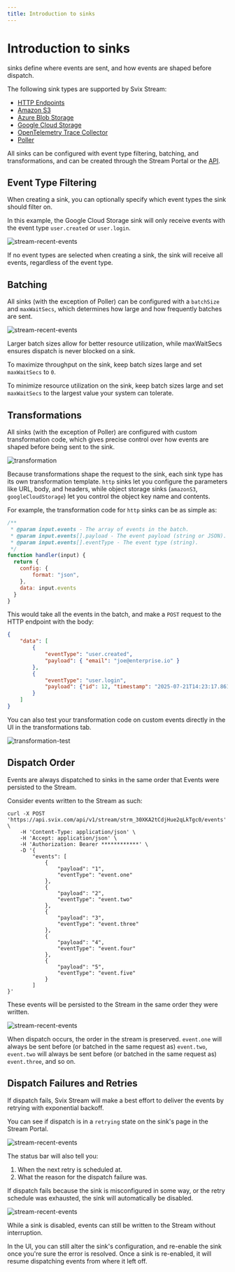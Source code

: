```yaml
---
title: Introduction to sinks
---
```


# Introduction to sinks 

sinks define where events are sent, and how events are shaped before dispatch.

The following sink types are supported by Svix Stream:

* [HTTP Endpoints](./http)
* [Amazon S3](./s3)
* [Azure Blob Storage](./azure_blob)
* [Google Cloud Storage](./gcs)
* [OpenTelemetry Trace Collector](./otel_trace)
* [Poller](./poller)

All sinks can be configured with event type filtering, batching, and transformations, and can be created through the Stream Portal or the [API](https://api.svix.com/docs#tag/sink/operation/v1.stream.sink.create).

## Event Type Filtering

When creating a sink, you can optionally specify which event types the sink should filter on.

In this example, the Google Cloud Storage sink will only receive events with the event type `user.created` or `user.login`.

![stream-recent-events](../../img/stream/sink-event-type-filtering.png)

If no event types are selected when creating a sink, the sink will receive all events, regardless of the event type.

## Batching

All sinks (with the exception of Poller) can be configured with a `batchSize` and `maxWaitSecs`, which determines how large and how frequently batches are sent.

![stream-recent-events](../../img/stream/batching.png)

Larger batch sizes allow for better resource utilization, while maxWaitSecs ensures dispatch is never blocked on a sink.

To maximize throughput on the sink, keep batch sizes large and set `maxWaitSecs` to `0`.

To minimize resource utilization on the sink, keep batch sizes large and set `maxWaitSecs` to the largest value your system can tolerate.

## Transformations

All sinks (with the exception of Poller) are configured with custom transformation code, which gives precise control over how events are shaped before being sent to the sink.

![transformation](../../img/stream/transformation_generic.png)

Because transformations shape the request to the sink, each sink type has its own transformation template. `http` sinks let you configure the parameters like URL, body, and headers, while object storage sinks (`amazonS3`, `googleCloudStorage`) let you control the object key name and contents.

For example, the transformation code for `http` sinks can be as simple as:

```JavaScript
/**
 * @param input.events - The array of events in the batch.
 * @param input.events[].payload - The event payload (string or JSON).
 * @param input.events[].eventType - The event type (string).
 */
function handler(input) {
  return {
    config: {
        format: "json",
    },
    data: input.events
  }
}
```

This would take all the events in the batch, and make a `POST` request to the HTTP endpoint with the body:
```json
{
    "data": [
        {
            "eventType": "user.created",
            "payload": { "email": "joe@enterprise.io" }
        },
        {
            "eventType": "user.login", 
            "payload": {"id": 12, "timestamp": "2025-07-21T14:23:17.861Z"}
        }
    ]
}
```

You can also test your transformation code on custom events directly in the UI in the transformations tab.

![transformation-test](../../img/stream/test-transformation.png)

## Dispatch Order

Events are always dispatched to sinks in the same order that Events were persisted to the Stream.

Consider events written to the Stream as such:

```shell
curl -X POST 'https://api.svix.com/api/v1/stream/strm_30XKA2tCdjHue2qLkTgc0/events' \
    -H 'Content-Type: application/json' \
    -H 'Accept: application/json' \
    -H 'Authorization: Bearer ************' \
    -D '{
        "events": [
            {
                "payload": "1",
                "eventType": "event.one"
            },
            {
                "payload": "2",
                "eventType": "event.two"
            },
            {
                "payload": "3",
                "eventType": "event.three"
            },
            {
                "payload": "4",
                "eventType": "event.four"
            },
            {
                "payload": "5",
                "eventType": "event.five"
            }
        ]
}'
```

These events will be persisted to the Stream in the same order they were written.

![stream-recent-events](../../img/stream/five-events.png)

When dispatch occurs, the order in the stream is preserved. `event.one` will always be sent before (or batched in the same request as) `event.two`, `event.two` will always be sent before (or batched in the same request as) `event.three`, and so on.

## Dispatch Failures and Retries

If dispatch fails, Svix Stream will make a best effort to deliver the events by retrying with exponential backoff.

You can see if dispatch is in a `retrying` state on the sink's page in the Stream Portal.

![stream-recent-events](../../img/stream/retrying-status.png)

The status bar will also tell you:
1. When the next retry is scheduled at.
2. What the reason for the dispatch failure was.

If dispatch fails because the sink is misconfigured in some way, or the retry schedule was exhausted, the sink will automatically be disabled.

![stream-recent-events](../../img/stream/failed-status.png)

While a sink is disabled, events can still be written to the Stream without interruption.

In the UI, you can still alter the sink's configuration, and re-enable the sink once you're sure the error is resolved. Once a sink is re-enabled, it will resume dispatching events from where it left off.